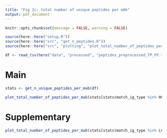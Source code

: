 ```yaml
---
title: "Fig 2c: total number of unique peptides per mAb"
output: pdf_document
---
```


```r
knitr::opts_chunk$set(message = FALSE, warning = FALSE)

source(here::here("setup.R"))
source(here::here("src", "get_n_peptides.R"))
source(here::here("src", "plotting", "plot_total_number_of_peptides_per_mab.R"))
```

```r
df <- read_tsv(here("data", "processed", "peptides_preprocessed_TP_FP.tsv"), show_col_types = FALSE)
```

# Main

```r
stats <- get_n_unique_peptides_per_mab(df)
```

```r
plot_total_number_of_peptides_per_mab(stats[stats$match_ig_type %in% HC_names, ])
```

# Supplementary

```r
plot_total_number_of_peptides_per_mab(stats[stats$match_ig_type %in% LC_names, ])
```

